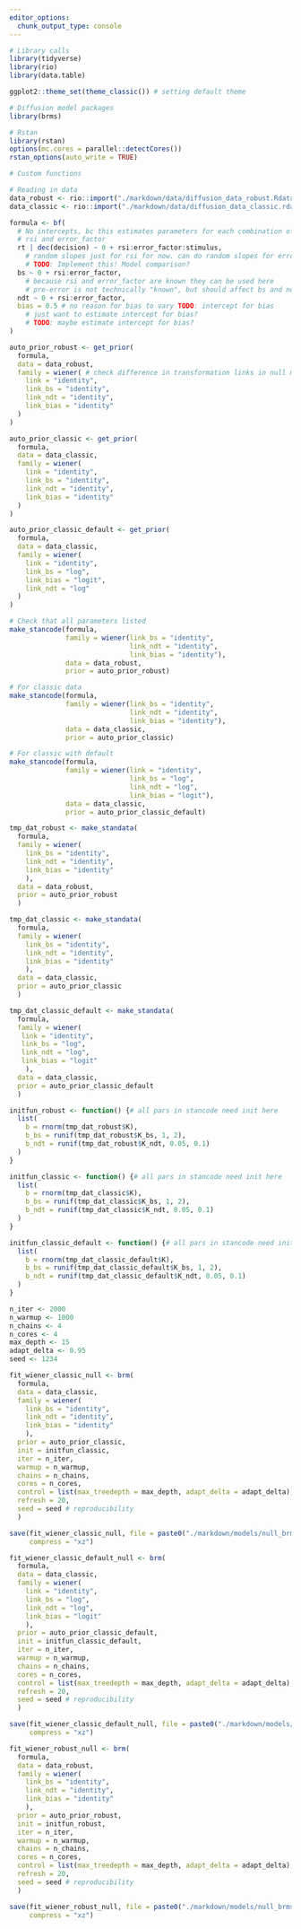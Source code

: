 ```yaml
---
editor_options:
  chunk_output_type: console
---
```

```r
# Library calls
library(tidyverse)
library(rio)
library(data.table)

ggplot2::theme_set(theme_classic()) # setting default theme

# Diffusion model packages
library(brms)

# Rstan
library(rstan)
options(mc.cores = parallel::detectCores())
rstan_options(auto_write = TRUE)
```

```r
# Custom functions

```

```r
# Reading in data
data_robust <- rio::import("./markdown/data/diffusion_data_robust.Rdata")
data_classic <- rio::import("./markdown/data/diffusion_data_classic.rdata")
```

```r
formula <- bf(
  # No intercepts, bc this estimates parameters for each combination of
  # rsi and error_factor
  rt | dec(decision) ~ 0 + rsi:error_factor:stimulus,
    # random slopes just for rsi for now. can do random slopes for error_factor later
    # TODO: Implement this! Model comparison?
  bs ~ 0 + rsi:error_factor,
    # because rsi and error_factor are known they can be used here
    # pre-error is not technically "known", but should affect bs and ndt nonetheless
  ndt ~ 0 + rsi:error_factor,
  bias = 0.5 # no reason for bias to vary TODO: intercept for bias
    # just want to estimate intercept for bias?
    # TODO: maybe estimate intercept for bias? 
)
```

```r
auto_prior_robust <- get_prior(
  formula,
  data = data_robust,
  family = wiener( # check difference in transformation links in null model
    link = "identity",
    link_bs = "identity",
    link_ndt = "identity",
    link_bias = "identity"
  )
)

auto_prior_classic <- get_prior(
  formula,
  data = data_classic,
  family = wiener(
    link = "identity",
    link_bs = "identity",
    link_ndt = "identity",
    link_bias = "identity"
  )
)

auto_prior_classic_default <- get_prior(
  formula,
  data = data_classic,
  family = wiener(
    link = "identity",
    link_bs = "log",
    link_bias = "logit",
    link_ndt = "log"
  )
)
```

```r
# Check that all parameters listed
make_stancode(formula, 
              family = wiener(link_bs = "identity", 
                              link_ndt = "identity",
                              link_bias = "identity"),
              data = data_robust, 
              prior = auto_prior_robust)

# For classic data
make_stancode(formula, 
              family = wiener(link_bs = "identity", 
                              link_ndt = "identity",
                              link_bias = "identity"),
              data = data_classic, 
              prior = auto_prior_classic)

# For classic with default
make_stancode(formula, 
              family = wiener(link = "identity",
                              link_bs = "log", 
                              link_ndt = "log",
                              link_bias = "logit"),
              data = data_classic, 
              prior = auto_prior_classic_default)
```


```r
tmp_dat_robust <- make_standata(
  formula, 
  family = wiener(
    link_bs = "identity", 
    link_ndt = "identity",
    link_bias = "identity"
    ),
  data = data_robust,
  prior = auto_prior_robust
  )

tmp_dat_classic <- make_standata(
  formula, 
  family = wiener(
    link_bs = "identity", 
    link_ndt = "identity",
    link_bias = "identity"
    ),
  data = data_classic,
  prior = auto_prior_classic
  )

tmp_dat_classic_default <- make_standata(
  formula, 
  family = wiener(
   link = "identity",
   link_bs = "log", 
   link_ndt = "log",
   link_bias = "logit"
    ),
  data = data_classic,
  prior = auto_prior_classic_default
  )

```

```r
initfun_robust <- function() {# all pars in stancode need init here
  list(
    b = rnorm(tmp_dat_robust$K), 
    b_bs = runif(tmp_dat_robust$K_bs, 1, 2),
    b_ndt = runif(tmp_dat_robust$K_ndt, 0.05, 0.1)
  )
}

initfun_classic <- function() {# all pars in stancode need init here
  list(
    b = rnorm(tmp_dat_classic$K), 
    b_bs = runif(tmp_dat_classic$K_bs, 1, 2),
    b_ndt = runif(tmp_dat_classic$K_ndt, 0.05, 0.1)
  )
}

initfun_classic_default <- function() {# all pars in stancode need init here
  list(
    b = rnorm(tmp_dat_classic_default$K), 
    b_bs = runif(tmp_dat_classic_default$K_bs, 1, 2),
    b_ndt = runif(tmp_dat_classic_default$K_ndt, 0.05, 0.1)
  )
}
```

```r
n_iter <- 2000
n_warmup <- 1000
n_chains <- 4
n_cores <- 4
max_depth <- 15
adapt_delta <- 0.95
seed <- 1234
```

```r
fit_wiener_classic_null <- brm(
  formula, 
  data = data_classic,
  family = wiener(
    link_bs = "identity", 
    link_ndt = "identity",
    link_bias = "identity"
    ),
  prior = auto_prior_classic, 
  init = initfun_classic,
  iter = n_iter, 
  warmup = n_warmup, 
  chains = n_chains,
  cores = n_cores, 
  control = list(max_treedepth = max_depth, adapt_delta = adapt_delta),
  refresh = 20,
  seed = seed # reproducibility
  )
```

```r
save(fit_wiener_classic_null, file = paste0("./markdown/models/null_brms_wiener_fit_classic_", Sys.Date(), ".rda"),
     compress = "xz")
```

```r
fit_wiener_classic_default_null <- brm(
  formula, 
  data = data_classic,
  family = wiener(
    link = "identity",
    link_bs = "log", 
    link_ndt = "log",
    link_bias = "logit"
    ),
  prior = auto_prior_classic_default, 
  init = initfun_classic_default,
  iter = n_iter, 
  warmup = n_warmup, 
  chains = n_chains,
  cores = n_cores, 
  control = list(max_treedepth = max_depth, adapt_delta = adapt_delta),
  refresh = 20,
  seed = seed # reproducibility
  )
```

```r
save(fit_wiener_classic_default_null, file = paste0("./markdown/models/null_brms_wiener_fit_classic_default", Sys.Date(), ".rda"),
     compress = "xz")
```

```r
fit_wiener_robust_null <- brm(
  formula, 
  data = data_robust,
  family = wiener(
    link_bs = "identity", 
    link_ndt = "identity",
    link_bias = "identity"
    ),
  prior = auto_prior_robust, 
  init = initfun_robust,
  iter = n_iter, 
  warmup = n_warmup, 
  chains = n_chains,
  cores = n_cores, 
  control = list(max_treedepth = max_depth, adapt_delta = adapt_delta),
  refresh = 20,
  seed = seed # reproducibility
  )
```

```r
save(fit_wiener_robust_null, file = paste0("./markdown/models/null_brms_wiener_fit_robust_", Sys.Date(), ".rda"),
     compress = "xz")
```